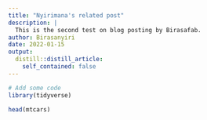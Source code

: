 ```yaml
---
title: "Nyirimana's related post"
description: |
  This is the second test on blog posting by Birasafab.
author: Birasanyiri
date: 2022-01-15
output:
  distill::distill_article:
    self_contained: false
---
```


```r
# Add some code
library(tidyverse)

head(mtcars)
```

